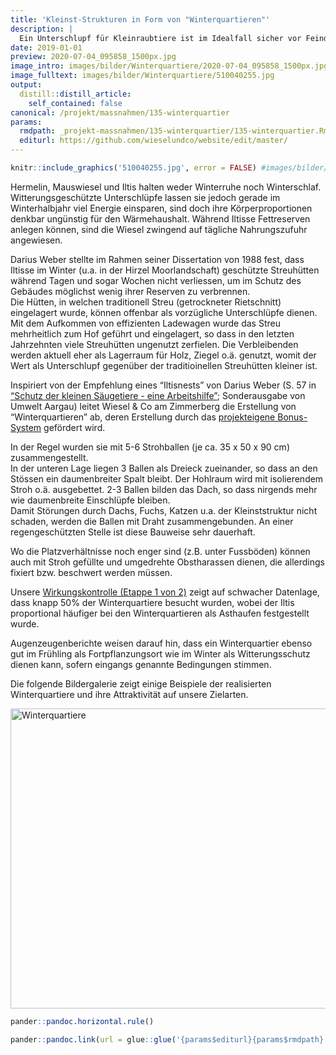 ```yaml
---
title: 'Kleinst-Strukturen in Form von "Winterquartieren"'
description: |
  Ein Unterschlupf für Kleinraubtiere ist im Idealfall sicher vor Feinden und anderen Störungen, regen- und windgeschützt sowie nahe an ergiebigen Jagdgründen und weiteren Unterschlüpfen. Dass ein solcher Unterschlupf klein und dennoch wirksam sein kann, beweisen sogenannte "Winterquartiere". Doch wie kommt es zu dieser Bezeichnung?
date: 2019-01-01
preview: 2020-07-04_095858_1500px.jpg
image_intro: images/bilder/Winterquartiere/2020-07-04_095858_1500px.jpg
image_fulltext: images/bilder/Winterquartiere/510040255.jpg
output:
  distill::distill_article:
    self_contained: false
canonical: /projekt/massnahmen/135-winterquartier
params:
  rmdpath: _projekt-massnahmen/135-winterquartier/135-winterquartier.Rmd
  editurl: https://github.com/wieselundco/website/edit/master/
---
```



```r
knitr::include_graphics('510040255.jpg', error = FALSE) #images/bilder/Winterquartiere/510040255.jpg
```

Hermelin, Mauswiesel und Iltis halten weder Winterruhe noch
Winterschlaf. Witterungsgeschützte Unterschlüpfe lassen sie jedoch
gerade im Winterhalbjahr viel Energie einsparen, sind doch ihre
Körperproportionen denkbar ungünstig für den Wärmehaushalt. Während
Iltisse Fettreserven anlegen können, sind die Wiesel zwingend auf
tägliche Nahrungszufuhr angewiesen.

Darius Weber stellte im Rahmen seiner Dissertation von 1988 fest, dass
Iltisse im Winter (u.a. in der Hirzel Moorlandschaft) geschützte
Streuhütten während Tagen und sogar Wochen nicht verliessen, um im
Schutz des Gebäudes möglichst wenig ihrer Reserven zu verbrennen.  
Die Hütten, in welchen traditionell Streu (getrockneter
Rietschnitt) eingelagert wurde, können offenbar als vorzügliche
Unterschlüpfe dienen.  
Mit dem Aufkommen von effizienten Ladewagen wurde das Streu mehrheitlich
zum Hof geführt und eingelagert, so dass in den letzten Jahrzehnten
viele Streuhütten ungenutzt zerfielen. Die Verbleibenden werden aktuell
eher als Lagerraum für Holz, Ziegel o.ä. genutzt, womit der Wert als
Unterschlupf gegenüber der traditioinellen Streuhütten kleiner ist. 

Inspiriert von der Empfehlung eines "Iltisnests" von Darius Weber (S. 57
in ["Schutz der kleinen Säugetiere - eine
Arbeitshilfe"](http://www.wieselundco.ch/images/Dokus_Faktenblaetter/Schutz_der_kleinen_saeugetiere_-_eine_arbeitshilfe_red.pdf);
Sonderausgabe von Umwelt Aargau) leitet Wiesel & Co am Zimmerberg die
Erstellung von "Winterquartieren" ab, deren Erstellung durch das
[projekteigene Bonus-System](Bonussystem_WiCoZ.pdf)
gefördert wird.

In der Regel wurden sie mit 5-6 Strohballen (je ca. 35 x 50 x 90 cm)
zusammengestellt.  
In der unteren Lage liegen 3 Ballen als Dreieck zueinander, so dass an
den Stössen ein daumenbreiter Spalt bleibt. Der Hohlraum wird mit
isolierendem Stroh o.ä. ausgebettet. 2-3 Ballen bilden das Dach, so dass
nirgends mehr wie daumenbreite Einschlüpfe bleiben.  
Damit Störungen durch Dachs, Fuchs, Katzen u.a. der Kleinststruktur
nicht schaden, werden die Ballen mit Draht zusammengebunden. An einer
regengeschützten Stelle ist diese Bauweise sehr dauerhaft.

Wo die Platzverhältnisse noch enger sind (z.B. unter Fussböden) können
auch mit Stroh gefüllte und umgedrehte Obstharassen dienen, die
allerdings fixiert bzw. beschwert werden müssen. 

Unsere [Wirkungskontrolle (Etappe 1 von
2)](projekt/resultate/125-wk-etappe1) zeigt auf schwacher Datenlage,
dass knapp 50% der Winterquartiere besucht wurden, wobei der Iltis
proportional häufiger bei den Winterquartieren als Asthaufen
festgestellt wurde. 

Augenzeugenberichte weisen darauf hin, dass ein Winterquartier ebenso
gut im Frühling als Fortpflanzungsort wie im Winter als Witterungsschutz
dienen kann, sofern eingangs genannte Bedingungen stimmen.

Die folgende Bildergalerie zeigt einige Beispiele der realisierten
Winterquartiere und ihre Attraktivität auf unsere Zielarten. 

<!-- {gallery}bilder/Winterquartiere{/gallery} -->

<a data-flickr-embed="true" href="https://www.flickr.com/photos/193617721@N08/albums/72157719604176371" title="Winterquartiere"><img src="https://live.staticflickr.com/65535/51340669403_d234d2f766_z.jpg" width="640" height="480" alt="Winterquartiere"></a><script async src="//embedr.flickr.com/assets/client-code.js" charset="utf-8"></script>
 

 

```r
pander::pandoc.horizontal.rule()

pander::pandoc.link(url = glue::glue('{params$editurl}{params$rmdpath}'),text = 'Artikel bearbeiten')
```

<!--http://wieselundco.ch/projekt/massnahmen/135-winterquartier-->
